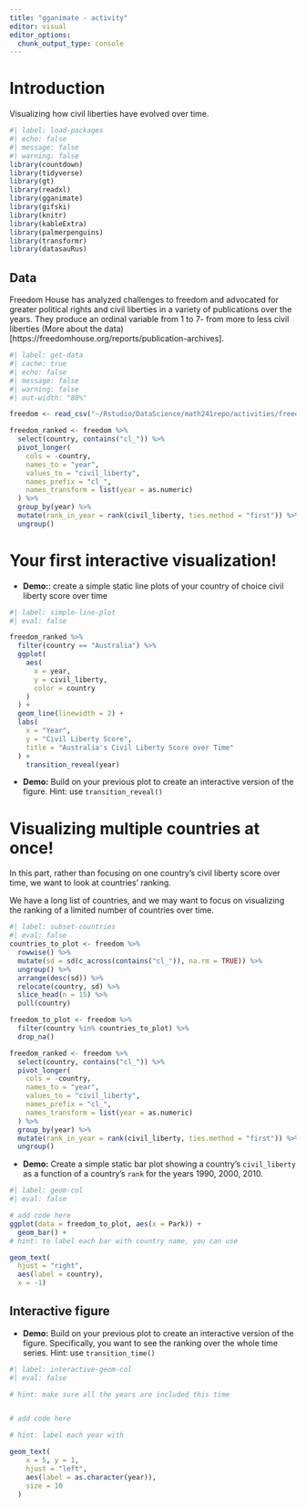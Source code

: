 ```yaml
---
title: "gganimate - activity"
editor: visual
editor_options: 
  chunk_output_type: console
---
```


# Introduction

Visualizing how civil liberties have evolved over time.

```r
#| label: load-packages
#| echo: false
#| message: false
#| warning: false
library(countdown)
library(tidyverse)
library(gt)
library(readxl)
library(gganimate)
library(gifski)
library(knitr)
library(kableExtra)
library(palmerpenguins)
library(transformr)
library(datasauRus)

```

## Data

Freedom House has analyzed challenges to freedom and advocated for greater political rights and civil liberties in a variety of publications over the years. They produce an ordinal variable from 1 to 7- from more to less civil liberties (More about the data)\[https://freedomhouse.org/reports/publication-archives\].

```r
#| label: get-data
#| cache: true
#| echo: false
#| message: false
#| warning: false
#| out-width: "80%"

freedom <- read_csv("~/Rstudio/DataScience/math241repo/activities/freedom.csv", na = "-")

freedom_ranked <- freedom %>%
  select(country, contains("cl_")) %>%
  pivot_longer(
    cols = -country,
    names_to = "year",
    values_to = "civil_liberty",
    names_prefix = "cl_",
    names_transform = list(year = as.numeric)
  ) %>%
  group_by(year) %>%
  mutate(rank_in_year = rank(civil_liberty, ties.method = "first")) %>%
  ungroup()

```

# Your first interactive visualization!

-   **Demo:**: create a simple static line plots of your country of choice civil liberty score over time

```r
#| label: simple-line-plot
#| eval: false

freedom_ranked %>%
  filter(country == "Australia") %>% 
  ggplot(
    aes(
      x = year, 
      y = civil_liberty,
      color = country
    )
  ) +
  geom_line(linewidth = 2) +
  labs(
    x = "Year", 
    y = "Civil Liberty Score",
    title = "Australia's Civil Liberty Score over Time"
  ) +
    transition_reveal(year)


```

-   **Demo:** Build on your previous plot to create an interactive version of the figure. Hint: use `transition_reveal()`

# Visualizing multiple countries at once!

In this part, rather than focusing on one country's civil liberty score over time, we want to look at countries' ranking.

We have a long list of countries, and we may want to focus on visualizing the ranking of a limited number of countries over time.

```r
#| label: subset-countries
#| eval: false
countries_to_plot <- freedom %>%
  rowwise() %>%
  mutate(sd = sd(c_across(contains("cl_")), na.rm = TRUE)) %>%
  ungroup() %>%
  arrange(desc(sd)) %>%
  relocate(country, sd) %>%
  slice_head(n = 15) %>%
  pull(country)

freedom_to_plot <- freedom %>%
  filter(country %in% countries_to_plot) %>%
  drop_na()

freedom_ranked <- freedom %>%
  select(country, contains("cl_")) %>%
  pivot_longer(
    cols = -country,
    names_to = "year",
    values_to = "civil_liberty",
    names_prefix = "cl_",
    names_transform = list(year = as.numeric)
  ) %>%
  group_by(year) %>%
  mutate(rank_in_year = rank(civil_liberty, ties.method = "first")) %>%
  ungroup()

```

-   **Demo:** Create a simple static bar plot showing a country's `civil_liberty` as a function of a country's `rank` for the years 1990, 2000, 2010.

```r
#| label: geom-col
#| eval: false

# add code here
ggplot(data = freedom_to_plot, aes(x = Park)) + 
  geom_bar() +
# hint: to label each bar with country name, you can use 

geom_text(
  hjust = "right", 
  aes(label = country), 
  x = -1)

```

## Interactive figure

-   **Demo:** Build on your previous plot to create an interactive version of the figure. Specifically, you want to see the ranking over the whole time series. Hint: use `transition_time()`

```r

#| label: interactive-geom-col
#| eval: false

# hint: make sure all the years are included this time


# add code here

# hint: label each year with   

geom_text(
    x = 5, y = 1,
    hjust = "left",
    aes(label = as.character(year)),
    size = 10
  )

```
